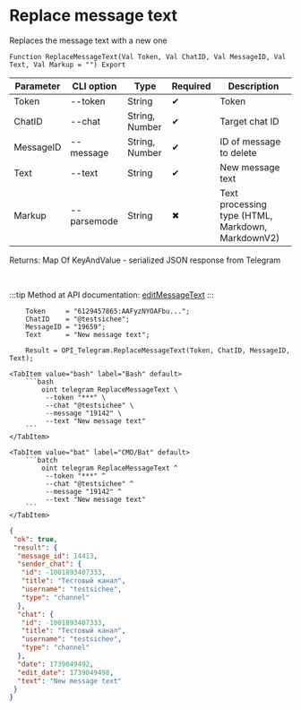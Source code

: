 ﻿---
sidebar_position: 14
description: Replace message text and other functions to work with Telegram in the Open Integration Package, a free open-source integration library for 1C:Enterprise 8, OneScript and CLI
keywords: [1C, 1С, 1С:Enterprise, 1С:Enterprise 8.3, API, Integration, Services, Exchange, OneScript, CLI, Telegram]
---


# Replace message text
 Replaces the message text with a new one



`Function ReplaceMessageText(Val Token, Val ChatID, Val MessageID, Val Text, Val Markup = "") Export`

  | Parameter | CLI option | Type | Required | Description |
  |-|-|-|-|-|
  | Token | --token | String | &#x2714; | Token |
  | ChatID | --chat | String, Number | &#x2714; | Target chat ID |
  | MessageID | --message | String, Number | &#x2714; | ID of message to delete |
  | Text | --text | String | &#x2714; | New message text |
  | Markup | --parsemode | String | &#x2716; | Text processing type (HTML, Markdown, MarkdownV2) |

  
  Returns:  Map Of KeyAndValue - serialized JSON response from Telegram

<br/>

:::tip
Method at API documentation: [editMessageText](https://core.telegram.org/bots/api#editmessagetext)
:::
<br/>



```bsl title="1C:Enterprise/OneScript code example"
    Token     = "6129457865:AAFyzNYOAFbu...";
    ChatID    = "@testsichee";
    MessageID = "19659";
    Text      = "New message text";

    Result = OPI_Telegram.ReplaceMessageText(Token, ChatID, MessageID, Text);
```
 

 <Tabs>
  
    <TabItem value="bash" label="Bash" default>
        ```bash
            oint telegram ReplaceMessageText \
             --token "***" \
             --chat "@testsichee" \
             --message "19142" \
             --text "New message text"
        ```
    </TabItem>
  
    <TabItem value="bat" label="CMD/Bat" default>
        ```batch
            oint telegram ReplaceMessageText ^
             --token "***" ^
             --chat "@testsichee" ^
             --message "19142" ^
             --text "New message text"
        ```
    </TabItem>
</Tabs>


```json title="Result"
{
 "ok": true,
 "result": {
  "message_id": 14413,
  "sender_chat": {
   "id": -1001893407333,
   "title": "Тестовый канал",
   "username": "testsichee",
   "type": "channel"
  },
  "chat": {
   "id": -1001893407333,
   "title": "Тестовый канал",
   "username": "testsichee",
   "type": "channel"
  },
  "date": 1739049492,
  "edit_date": 1739049498,
  "text": "New message text"
 }
}
```
